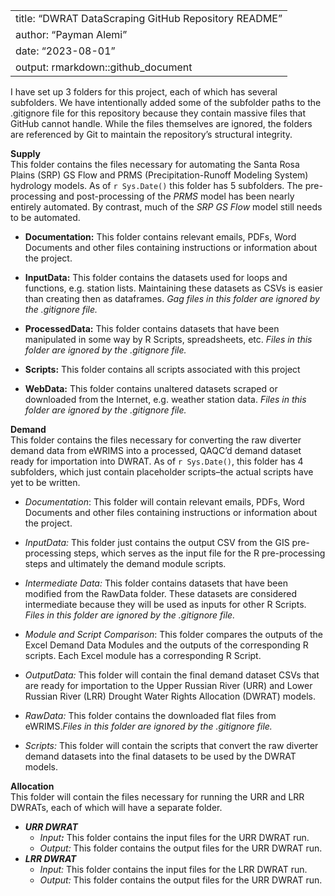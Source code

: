 
---
title: "DWRAT DataScraping GitHub Repository README"
author: "Payman Alemi"
date: "2023-08-01"
output: rmarkdown::github_document
---

I have set up 3 folders for this project, each of which has several subfolders. 
We have intentionally added some of the subfolder paths to the .gitignore file
for this repository because they contain massive files that GitHub cannot handle.
While the files themselves are ignored, the folders are referenced by Git to maintain 
the repository's structural integrity. 

**Supply**\
This folder contains the files necessary for automating the Santa Rosa
Plains (SRP) GS Flow and PRMS (Precipitation-Runoff Modeling System)
hydrology models. As of `r Sys.Date()` this folder has 5 subfolders. The
pre-processing and post-processing of the *PRMS* model has been nearly
entirely automated. By contrast, much of the *SRP GS Flow* model still
needs to be automated.

-   **Documentation:** This folder contains relevant emails, PDFs, Word
    Documents and other files containing instructions or information
    about the project. 

-   **InputData:** This folder contains the datasets used for loops and
    functions, e.g. station lists. Maintaining these datasets as CSVs is
    easier than creating then as dataframes. *Gag files in this folder are 
    ignored by the .gitignore file.*
-   **ProcessedData:** This folder contains datasets that have been
    manipulated in some way by R Scripts, spreadsheets, etc. *Files in this folder
    are ignored by the .gitignore file.*

-   **Scripts:** This folder contains all scripts associated with this
    project

-   **WebData:** This folder contains unaltered datasets scraped or
    downloaded from the Internet, e.g. weather station data. *Files in this folder
    are ignored by the .gitignore file.*

**Demand**\
This folder contains the files necessary for converting the raw diverter
demand data from eWRIMS into a processed, QAQC'd demand dataset ready
for importation into DWRAT. As of `r Sys.Date()`, this folder has 4
subfolders, which just contain placeholder scripts--the actual scripts
have yet to be written.

-   *Documentation*: This folder will contain relevant emails, PDFs,
    Word Documents and other files containing instructions or
    information about the project.

-   *InputData:* This folder just contains the output CSV from the GIS pre-processing steps,
      which serves as the input file for the R pre-processing steps and ultimately the demand module scripts.

-  *Intermediate Data:*  This folder contains datasets that have been modified from the RawData folder. These datasets are considered     intermediate because they will be used as inputs for other R Scripts. *Files
    in this folder are ignored by the .gitignore file.*

-   *Module and Script Comparison*: This folder compares the outputs of the Excel Demand Data Modules 
   and the outputs of the corresponding R scripts. Each Excel module has a corresponding R Script.

-   *OutputData:* This folder will contain the final demand dataset CSVs
    that are ready for importation to the Upper Russian River (URR) and
    Lower Russian River (LRR) Drought Water Rights Allocation (DWRAT)
    models.

-   *RawData:* This folder contains the downloaded flat files from eWRIMS.*Files
    in this folder are ignored by the .gitignore file.*

-   *Scripts:* This folder will contain the scripts that convert the raw
    diverter demand datasets into the final datasets to be used by the
    DWRAT models.

**Allocation**\
This folder will contain the files necessary for running the URR and LRR
DWRATs, each of which will have a separate folder.

-   ***URR DWRAT***
    -   *Input**:*** This folder contains the input files for the URR
        DWRAT run.
    -   *Output:* This folder contains the output files for the URR
        DWRAT run.
-   ***LRR DWRAT***
    -   *Input:* This folder contains the input files for the LRR DWRAT
        run.
    -   *Output:* This folder contains the output files for the URR
        DWRAT run.

